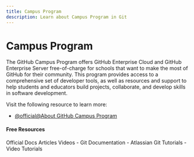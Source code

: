 ```yaml
---
title: Campus Program
description: Learn about Campus Program in Git
---
```


# Campus Program

The GitHub Campus Program offers GitHub Enterprise Cloud and GitHub Enterprise Server free-of-charge for schools that want to make the most of GitHub for their community. This program provides access to a comprehensive set of developer tools, as well as resources and support to help students and educators build projects, collaborate, and develop skills in software development.

Visit the following resource to learn more:

- [@official@About GitHub Campus Program](https://docs.github.com/en/education/explore-the-benefits-of-teaching-and-learning-with-github-education/use-github-at-your-educational-institution/about-github-campus-program)

#### Free Resources

<Tabs defaultValue="official">
<TabsList>
<TabsTrigger value="official">Official Docs</TabsTrigger>
<TabsTrigger value="article">Articles</TabsTrigger>
<TabsTrigger value="video">Videos</TabsTrigger>
</TabsList>

<TabsContent value="official">
- <Link href="https://git-scm.com/docs">Git Documentation</Link>
</TabsContent>
<TabsContent value="article">
- <Link href="https://www.atlassian.com/git/tutorials">Atlassian Git Tutorials</Link>
</TabsContent>
<TabsContent value="video">
- <Link href="https://www.youtube.com/results?search_query=git+campus-program+tutorial">Video Tutorials</Link>
</TabsContent>
</Tabs>

<Outlet path="5-github/basics/campus-program" />
